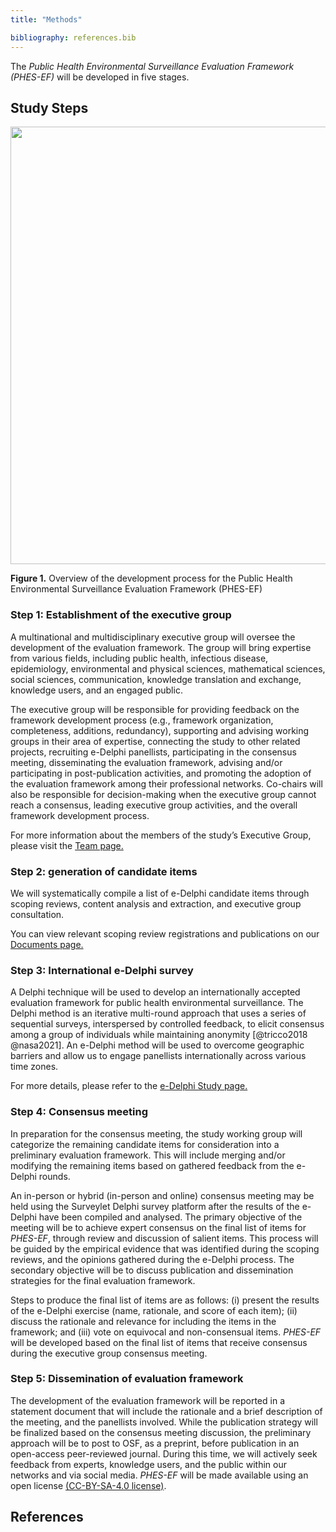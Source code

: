 ```yaml
---
title: "Methods"

bibliography: references.bib
---
```


::: justify-text
The *Public Health Environmental Surveillance Evaluation Framework (PHES-EF)* will be developed in five stages.

## Study Steps

![](assets/dev_process.svg){fig-align="center" width="700"}

[**Figure 1.** Overview of the development process for the Public Health Environmental Surveillance Evaluation Framework (PHES-EF)]{.caption}

### Step 1: Establishment of the executive group

A multinational and multidisciplinary executive group will oversee the development of the evaluation framework. The group will bring expertise from various fields, including public health, infectious disease, epidemiology, environmental and physical sciences, mathematical sciences, social sciences, communication, knowledge translation and exchange, knowledge users, and an engaged public. 

The executive group will be responsible for providing feedback on the framework development process (e.g., framework organization, completeness, additions, redundancy), supporting and advising working groups in their area of expertise, connecting the study to other related projects, recruiting e-Delphi panellists, participating in the consensus meeting, disseminating the evaluation framework, advising and/or participating in post-publication activities, and promoting the adoption of the evaluation framework among their professional networks. Co-chairs will also be responsible for decision-making when the executive group cannot reach a consensus, leading executive group activities, and the overall framework development process. 

For more information about the members of the study's Executive Group, please visit the [Team page.](team.qmd)

### Step 2: generation of candidate items

We will systematically compile a list of e-Delphi candidate items through scoping reviews, content analysis and extraction, and executive group consultation.

You can view relevant scoping review registrations and publications on our [Documents page.](documents.qmd)

### Step 3: International e-Delphi survey

A Delphi technique will be used to develop an internationally accepted evaluation framework for public health environmental surveillance. The Delphi method is an iterative multi-round approach that uses a series of sequential surveys, interspersed by controlled feedback, to elicit consensus among a group of individuals while maintaining anonymity [@tricco2018 @nasa2021]. An e-Delphi method will be used to overcome geographic barriers and allow us to engage panellists internationally across various time zones. 

For more details, please refer to the [e-Delphi Study page.](delphi.qmd)

### Step 4: Consensus meeting

In preparation for the consensus meeting, the study working group will categorize the remaining candidate items for consideration into a preliminary evaluation framework. This will include merging and/or modifying the remaining items based on gathered feedback from the e-Delphi rounds.

An in-person or hybrid (in-person and online) consensus meeting may be held using the Surveylet Delphi survey platform after the results of the e-Delphi have been compiled and analysed. The primary objective of the meeting will be to achieve expert consensus on the final list of items for *PHES-EF*, through review and discussion of salient items. This process will be guided by the empirical evidence that was identified during the scoping reviews, and the opinions gathered during the e-Delphi process. The secondary objective will be to discuss publication and dissemination strategies for the final evaluation framework.

Steps to produce the final list of items are as follows: (i) present the results of the e-Delphi exercise (name, rationale, and score of each item); (ii) discuss the rationale and relevance for including the items in the framework; and (iii) vote on equivocal and non-consensual items. *PHES-EF* will be developed based on the final list of items that receive consensus during the executive group consensus meeting.

### Step 5: Dissemination of evaluation framework

The development of the evaluation framework will be reported in a statement document that will include the rationale and a brief description of the meeting, and the panellists involved. While the publication strategy will be finalized based on the consensus meeting discussion, the preliminary approach will be to post to OSF, as a preprint, before publication in an open-access peer-reviewed journal. During this time, we will actively seek feedback from experts, knowledge users, and the public within our networks and via social media. *PHES-EF* will be made available using an open license [(CC-BY-SA-4.0 license)](https://creativecommons.org/licenses/by-sa/4.0/).

## References

::: {#refs}
:::
:::
